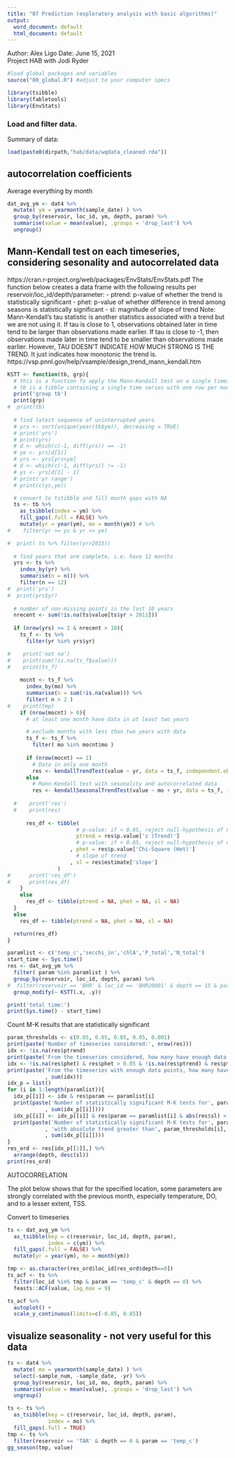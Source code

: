 ```yaml
---
title: "07 Prediction (exploratory analysis with basic algorithms)"
output:
  word_document: default
  html_document: default
---
```


Author: Alex Ligo
Date: June 15, 2021  
Project HAB with Jodi Ryder  

```r
#load global packages and variables
source("00_global.R") #adjust to your computer specs

library(tsibble)
library(fabletools)
library(EnvStats)
```

### Load and filter data. 
Summary of data:

```r
load(paste0(dirpath,"hab/data/wqdata_cleaned.rda"))
```

## autocorrelation coefficients

Average everything by month
```r
dat_avg_ym <- dat4 %>% 
  mutate( ym = yearmonth(sample_date) ) %>%
  group_by(reservoir, loc_id, ym, depth, param) %>%
  summarise(value = mean(value), .groups = 'drop_last') %>%
  ungroup()
```

## Mann-Kendall test on each timeseries, considering sesonality and autocorrelated data
https://cran.r-project.org/web/packages/EnvStats/EnvStats.pdf
The function below creates a data frame with the following results per reservoir/loc_id/depth/parameter:
- ptrend: p-value of whether the trend is statistically significant
- phet: p-value of whether difference in trend among seasons is statistically significant
- sl: magnitude of slope of trend
Note: Mann-Kendall's tau statistic is another statistics associated with a trend but we are not using it. If tau is close to 1, observations obtained later in time tend to be larger than observations made earlier. If tau is close to -1, then observations made later in time tend to be smaller than observations made earlier. However, TAU DOESN'T INDICATE HOW MUCH STRONG IS THE TREND. It just indicates how monotonic the trend is.
https://vsp.pnnl.gov/help/vsample/design_trend_mann_kendall.htm

```r
KSTT <- function(tb, grp){
  # this is a function fo apply the Mann-Kendall test on a single timeseries with seasonality and autocorrelation
  # tb is a tibble containing a single time series with one row per month
  print('group tb')
  print(grp)
#  print(tb)
  
  # find latest sequence of uninterrupted years
  # yrs <- sort(unique(year(tb$ym)), decreasing = TRUE)
  # print('yrs')
  # print(yrs)
  # d <- which(c(-1, diff(yrs)) == -1)
  # ye <- yrs[d[1]]
  # yrs <- yrs[yrs<ye]
  # d <- which(c(-1, diff(yrs)) != -1)
  # ys <- yrs[d[1] - 1]
  # print('yr range')
  # print(c(ys,ye))

  # convert to tstibble and fill month gaps with NA
  ts <- tb %>%
    as_tsibble(index = ym) %>%
    fill_gaps(.full = FALSE) %>%
    mutate(yr = year(ym), mo = month(ym)) # %>%
#    filter(yr >= ys & yr <= ye)

#  print( ts %>% filter(yr>2015))
  
  # find years that are complete, i.e. have 12 months
  yrs <- ts %>% 
    index_by(yr) %>% 
    summarise(n = n()) %>%
    filter(n == 12)
#  print('yrs')
#  print(yrs$yr)
  
  # number of non-missing points in the last 10 years
  nrecent <- sum(!is.na(ts$value[ts$yr > 2011]))
    
  if (nrow(yrs) >= 2 & nrecent > 10){
    ts_f <- ts %>%
      filter(yr %in% yrs$yr)

#    print('not na')
#    print(sum(!is.na(ts_f$value)))
#    print(ts_f)
    
    mocnt <- ts_f %>% 
      index_by(mo) %>%
      summarise(n = sum(!is.na(value))) %>%
      filter( n > 2 )
#    print(tmp)
    if (nrow(mocnt) > 0){
      # at least one month have data in at least two years

      # exclude months with less than two years with data
      ts_f <- ts_f %>% 
        filter( mo %in% mocnt$mo )
      
      if (nrow(mocnt) == 1)
        # Data in only one month
        res <- kendallTrendTest(value ~ yr, data = ts_f, independent.obs=FALSE)
      else
        # Mann-Kendall test with sesonality and autocorrelated data
        res <- kendallSeasonalTrendTest(value ~ mo + yr, data = ts_f, independent.obs=FALSE)
    
  #    print('res')
  #    print(res)
      
      res_df <- tibble(
                      # p-value: if < 0.05, reject null-hypothesis of no trend
                      ptrend = res$p.value['z (Trend)']
                      # p-value: if < 0.05, reject null-hypothesis of no heterogeneity of trends across seasons
                    , phet = res$p.value['Chi-Square (Het)']
                      # slope of trend
                    , sl = res$estimate['slope']
                )
#      print('res_df')
#      print(res_df)
    }
    else
      res_df <- tibble(ptrend = NA, phet = NA, sl = NA)
  }
  else
    res_df <- tibble(ptrend = NA, phet = NA, sl = NA)

  return(res_df)
}
```

```r
paramlist <- c('temp_c','secchi_in','chlA','P_total','N_total')
start_time <- Sys.time()
res <- dat_avg_ym %>%
  filter( param %in% paramlist ) %>%
  group_by(reservoir, loc_id, depth, param) %>%
#  filter(reservoir == 'BHR' & loc_id == 'BHR20001' & depth == 15 & param == 'P_total') %>%
  group_modify(~ KSTT(.x, .y))

print('total time:')
print(Sys.time() - start_time)
```

Count M-K results that are statistically significant
```r
param_thresholds <- c(0.05, 0.05, 0.05, 0.05, 0.001)
print(paste('Number of timeseries considered:', nrow(res)))
idx <- !is.na(res$ptrend)
print(paste('From the timeseries considered, how many have enough data points:', sum(idx)))
idx <- !is.na(res$phet) & res$phet > 0.05 & !is.na(res$ptrend) & res$ptrend <= 0.05
print(paste('From the timeseries with enough data points, how many have a statistically significant M-K test'
            , sum(idx)))
idx_p = list()
for (i in 1:length(paramlist)){
  idx_p[[i]] <- idx & res$param == paramlist[i]
  print(paste('Number of statistically significant M-K tests for', paramlist[i]
            , sum(idx_p[[i]])))
  idx_p[[i]] <- idx_p[[i]] & res$param == paramlist[i] & abs(res$sl) > param_thresholds[i]
  print(paste('Number of statistically significant M-K tests for', paramlist[i]
            , 'with absolute trend greater than', param_thresholds[i], 'per year'
            , sum(idx_p[[i]])))
}
res_ord <- res[idx_p[[1]],] %>%
  arrange(depth, desc(sl))
print(res_ord)
```


AUTOCORRELATION

The plot below shows that for the specified location, some parameters are strongly correlated with the previous month, especially temperature, DO, and to a lesser extent, TSS.

Convert to timeseries
```r
ts <- dat_avg_ym %>%
  as_tsibble(key = c(reservoir, loc_id, depth, param),
             index = c(ym)) %>%
  fill_gaps(.full = FALSE) %>%
  mutate(yr = year(ym), mo = month(ym))
```

```r
tmp <- as.character(res_ord$loc_id[res_ord$depth==0])
ts_acf <- ts %>%
  filter(loc_id %in% tmp & param == 'temp_c' & depth == 0) %>%
  feasts::ACF(value, lag_max = 9)
```

```r
ts_acf %>%
  autoplot() +
  scale_y_continuous(limits=c(-0.85, 0.85))
```


## visualize seasonality - not very useful for this data
```r
ts <- dat4 %>% 
  mutate( mo = yearmonth(sample_date) ) %>%
  select(-sample_num, -sample_date, -yr) %>%
  group_by(reservoir, loc_id, mo, depth, param) %>%
  summarise(value = mean(value), .groups = 'drop_last') %>%
  ungroup()

ts <- ts %>%
  as_tsibble(key = c(reservoir, loc_id, depth, param),
             index = mo) %>%
  fill_gaps(.full = TRUE)
tmp <- ts %>%
  filter(reservoir == 'TAR' & depth == 0 & param == 'temp_c')
gg_season(tmp, value)
```